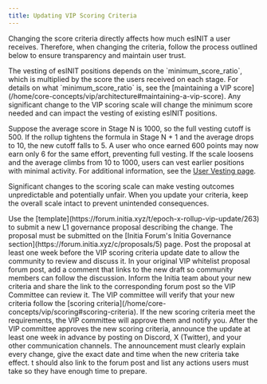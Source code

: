 ```yaml
---
title: Updating VIP Scoring Criteria
---
```


Changing the score criteria directly affects how much esINIT a user receives. Therefore, when changing the criteria, follow the process outlined below to ensure transparency and maintain user trust.

<Warning>
The vesting of esINIT positions depends on the `minimum_score_ratio`, which is multiplied by the score the users received on each stage. For details on what `minimum_score_ratio` is, see the [maintaining a VIP score](/home/core-concepts/vip/architecture#maintaining-a-vip-score). Any significant change to the VIP scoring scale will change the minimum score needed and can impact the vesting of existing esINIT positions.

Suppose the average score in Stage N is 1000, so the full vesting cutoff is 500. If the rollup tightens the formula in Stage N + 1 and the average drops to 10, the new cutoff falls to 5. A user who once earned 600 points may now earn only 6 for the same effort, preventing full vesting. If the scale loosens and the average climbs from 10 to 1000, users can vest earlier positions with minimal activity. For additional information, see the [User Vesting page](home/core-concepts/vip/architecture#user-vesting).

Significant changes to the scoring scale can make vesting outcomes unpredictable and potentially unfair. When you update your criteria, keep the overall scale intact to prevent unintended consequences.
</Warning>

<Steps>
  <Step title= "Publish a Forum Draft">
    Use the [template](https://forum.initia.xyz/t/epoch-x-rollup-vip-update/263) to submit a new L1 governance proposal describing the change. The proposal must be submitted on the [Initia Forum's Initia Governance section](https://forum.initia.xyz/c/proposals/5) page. Post the proposal at least one week before the VIP scoring criteria update date to allow the community to review and discuss it.
  </Step>
  <Step title= "Comment on Original Proposal">
    In your original VIP whitelist proposal forum post, add a comment that links to the new draft so community members can follow the discussion.
  </Step>
  <Step title= "Notify the Initia Team">
    Inform the Initia team about your new criteria and share the link to the corresponding forum post so the VIP Committee can review it.
  </Step>
  <Step title= "VIP Committee Review">
    The VIP committee will verify that your new criteria follow the [scoring criteria](/home/core-concepts/vip/scoring#scoring-criteria). If the new scoring criteria meet the requirements, the VIP committee will approve them and notify you.
  </Step>
  <Step title= "Public Announcement">
    After the VIP committee approves the new scoring criteria, announce the update at least one week in advance by posting on Discord, X (Twitter), and your other communication channels. The announcement must clearly explain every change, give the exact date and time when the new criteria take effect. t should also link to the forum post and list any actions users must take so they have enough time to prepare.
  </Step>
</Steps>